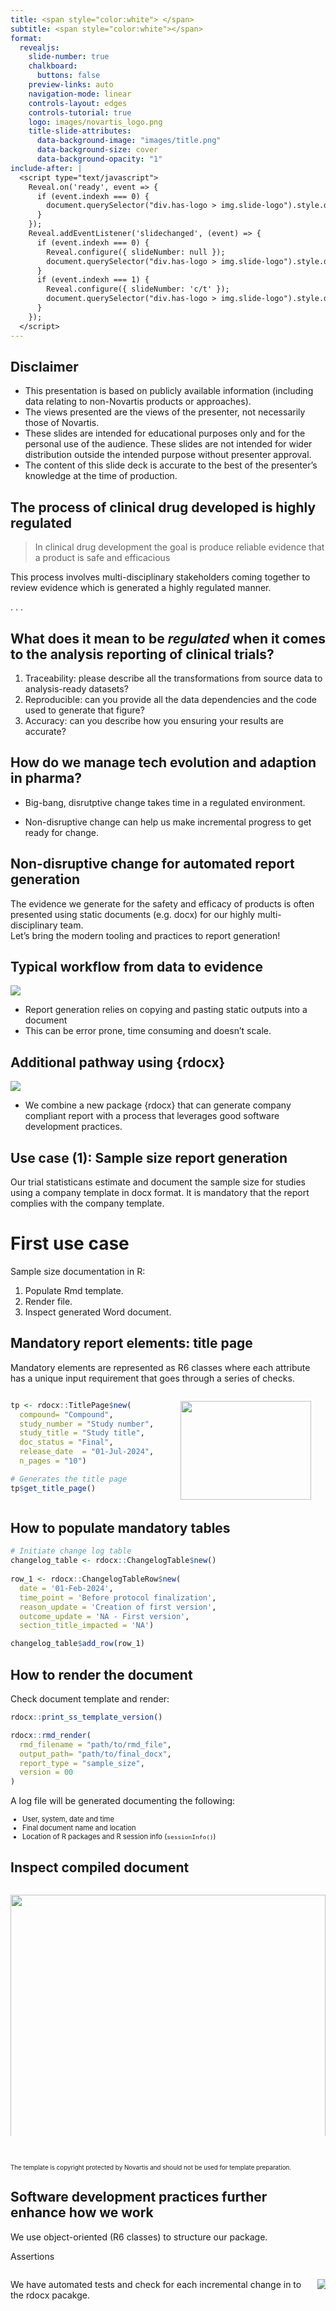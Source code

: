```yaml
---
title: <span style="color:white"> </span>
subtitle: <span style="color:white"></span>
format:
  revealjs: 
    slide-number: true
    chalkboard: 
      buttons: false
    preview-links: auto
    navigation-mode: linear
    controls-layout: edges
    controls-tutorial: true
    logo: images/novartis_logo.png
    title-slide-attributes:
      data-background-image: "images/title.png"
      data-background-size: cover
      data-background-opacity: "1"
include-after: |
  <script type="text/javascript">
    Reveal.on('ready', event => {
      if (event.indexh === 0) {
        document.querySelector("div.has-logo > img.slide-logo").style.display = "none";
      }
    });
    Reveal.addEventListener('slidechanged', (event) => {
      if (event.indexh === 0) {
        Reveal.configure({ slideNumber: null });
        document.querySelector("div.has-logo > img.slide-logo").style.display = "none";
      }
      if (event.indexh === 1) { 
        Reveal.configure({ slideNumber: 'c/t' });
        document.querySelector("div.has-logo > img.slide-logo").style.display = null;
      }
    });
  </script>
---
```


## Disclaimer{.smaller}

- This presentation is based on publicly available information (including data relating to non-Novartis products or approaches).  
- The views presented are the views of the presenter, not necessarily those of Novartis.    
- These slides are intended for educational purposes only and for the personal use of the audience. These slides are not intended for wider distribution outside the intended purpose without presenter approval.   
- The content of this slide deck is accurate to the best of the presenter’s knowledge at the time of production. 

## The process of clinical drug developed is highly regulated{.smaller}

> In clinical drug development the goal is produce reliable evidence that a product is safe and efficacious 

This process involves multi-disciplinary stakeholders coming together to review evidence which is generated a highly regulated manner. 

. . . 

::: {.callout-note}
# What does it mean to be *regulated* when it comes to the analysis reporting of clinical trials? 
1. Traceability: please describe all the transformations from source data to analysis-ready datasets?     
2. Reproducible: can you provide all the data dependencies and the code used to generate that figure?
3. Accuracy: can you describe how you ensuring your results are accurate? 
:::


## How do we manage tech evolution and adaption in pharma? 
- Big-bang, disrutptive change takes time in a regulated environment.  

- Non-disruptive change can help us make incremental progress to get ready for change. 

:::{.callout-tip}
# Non-disruptive change for automated report generation
The evidence we generate for the safety and efficacy of products is often presented using static documents (e.g. docx) for our highly multi-disciplinary team.   
Let's bring the modern tooling and practices to report generation!
:::


## Typical workflow from data to evidence
![](images/workflow_old.png)  

- Report generation relies on copying and pasting static outputs into a document
- This can be error prone, time consuming and doesn't scale. 

## Additional pathway using {rdocx}
![](images/workflow_new.png)


- We combine a new package {rdocx} that can generate company compliant report with a process that leverages good software development practices. 

## Use case (1): Sample size report generation
Our trial statisticans estimate and document the sample size for studies using a company template in docx format. It is mandatory that the report complies with the company template.  

# First use case
::: {.column-page align="center"}
Sample size documentation in R:

  1. Populate Rmd template.
  2. Render file.
  3. Inspect generated Word document.
:::
  
## Mandatory report elements: title page

Mandatory elements are represented as R6 classes where each attribute has a unique input requirement that goes through a series of checks.

:::: {.columns}
::: {.column width="52%"}

```r
tp <- rdocx::TitlePage$new(
  compound= "Compound",
  study_number = "Study number",
  study_title = "Study title",
  doc_status = "Final",
  release_date  = "01-Jul-2024",
  n_pages = "10")

# Generates the title page
tp$get_title_page()
```
:::

::: {.column width="48%"}

![](images/document_title.png){width="95%" fig-align="center"}

:::
::::





## How to populate mandatory tables

::: {.column-page}
```r
# Initiate change log table
changelog_table <- rdocx::ChangelogTable$new() 
 
row_1 <- rdocx::ChangelogTableRow$new(
  date = '01-Feb-2024',
  time_point = 'Before protocol finalization',
  reason_update = 'Creation of first version',
  outcome_update = 'NA - First version',
  section_title_impacted = 'NA')

changelog_table$add_row(row_1)

```

:::


## How to render the document

Check document template and render:

```r
rdocx::print_ss_template_version()
```

::: {.fragment}

```r
rdocx::rmd_render(
  rmd_filename = "path/to/rmd_file",
  output_path= "path/to/final_docx",
  report_type = "sample_size",
  version = 00
)
```
:::

::: {.fragment}
A log file will be generated documenting the following:

:::{.column-page style="font-size: 80%;"}
- User, system, date and time
- Final document name and location
- Location of R packages and R session info (`sessionInfo()`)
:::
:::


## Inspect compiled document

::: {.scroll-container style="overflow-y: scroll; height: 400px;"}
![](images/document_overview.png){fig-align="center" width="100%"}

:::

<br>

::: {.column-page style="font-size: 70%;"}
The template is copyright protected by Novartis and should not be used for template preparation.
:::

## Software development practices further enhance how we work

We use object-oriented (R6 classes) to structure our package. 

Assertions

:::: {.columns}
::: {.column}
We have automated tests and check for each incremental change in to the rdocx pacakge. 
:::
::: {.column}
![](images/rdocxCICD.png)
:::
:::: 


